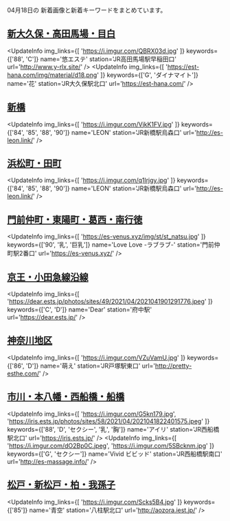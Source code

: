 

04月18日の
新着画像と新着キーワードをまとめています。

<DmmAffiliateIns />

## [新大久保・高田馬場・目白](/busty/0020)
<UpdateInfo
    img_links={[
    'https://i.imgur.com/QBRX03d.jpg'
    ]}
    keywords={['88', 'C']}
    name='悠エステ'
    station='JR高田馬場駅早稲田口'
    url='http://www.y-rlx.site/'
/>
<UpdateInfo
    img_links={[
    'https://est-hana.com/img/material/d18.png'
    ]}
    keywords={['G', 'ダイナマイト']}
    name='花'
    station='JR大久保駅北口'
    url='https://est-hana.com/'
/>
<DmmAffiliateIns />

## [新橋](/busty/0100)
<UpdateInfo
    img_links={[
    'https://i.imgur.com/VjkK1FV.jpg'
    ]}
    keywords={['84', '85', '88', '90']}
    name='LEON'
    station='JR新橋駅烏森口'
    url='http://es-leon.link/'
/>
<DmmAffiliateIns />

## [浜松町・田町](/busty/0110)
<UpdateInfo
    img_links={[
    'https://i.imgur.com/q1lrjgy.jpg'
    ]}
    keywords={['84', '85', '88', '90']}
    name='LEON'
    station='JR新橋駅烏森口'
    url='http://es-leon.link/'
/>
<DmmAffiliateIns />

## [門前仲町・東陽町・葛西・南行徳](/busty/0240)
<UpdateInfo
    img_links={[
    'https://es-venus.xyz/img/st/st_natsu.jpg'
    ]}
    keywords={['90', '乳', '巨乳']}
    name='Love Love -ラブラブ-'
    station='門前仲町駅2番口'
    url='https://es-venus.xyz/'
/>
<DmmAffiliateIns />

## [京王・小田急線沿線](/busty/0260)
<UpdateInfo
    img_links={[
    'https://dear.ests.jp/photos/sites/49/2021/04/2021041901291776.jpeg'
    ]}
    keywords={['C', 'D']}
    name='Dear'
    station='府中駅'
    url='https://dear.ests.jp/'
/>
<DmmAffiliateIns />

## [神奈川地区](/busty/0300)
<UpdateInfo
    img_links={[
    'https://i.imgur.com/VZuVamU.jpg'
    ]}
    keywords={['86', 'D']}
    name='萌え'
    station='JR戸塚駅東口'
    url='http://pretty-esthe.com/'
/>
<DmmAffiliateIns />

## [市川・本八幡・西船橋・船橋](/busty/0510)
<UpdateInfo
    img_links={[
    'https://i.imgur.com/G5kn179.jpg',
    'https://iris.ests.jp/photos/sites/58/2021/04/2021041822401575.jpeg'
    ]}
    keywords={['88', 'D', 'セクシー', '乳', '胸']}
    name='アイリ'
    station='JR西船橋駅北口'
    url='https://iris.ests.jp/'
/>
<UpdateInfo
    img_links={[
    'https://i.imgur.com/dO2Bp0C.jpeg',
    'https://i.imgur.com/5SBcknm.jpg'
    ]}
    keywords={['G', 'セクシー']}
    name='Vivid ビビッド'
    station='JR西船橋駅南口'
    url='http://es-massage.info/'
/>
<DmmAffiliateIns />

## [松戸・新松戸・柏・我孫子](/busty/0520)
<UpdateInfo
    img_links={[
    'https://i.imgur.com/Scks5B4.jpg'
    ]}
    keywords={['85']}
    name='青空'
    station='八柱駅北口'
    url='http://aozora.iest.jp/'
/>
<DmmAffiliateIns />

<DmmAffiliateScript />
